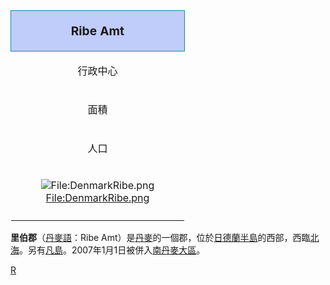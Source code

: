 {| colspan="4" width=250 style="border: 1px solid #6688AA; background-color:#f0f6fa; margin:0.5em; padding:0.5em; float:right" valign="top" | 
|- 
! style="border: 1px solid #1188AA; background-color:#c0ccfa" align="center" colspan="2" | <big>Ribe Amt</big>
|-
| 行政中心 || [[里伯|里伯]]
|-
| 面積 || 3,132 [[平方公里|平方公里]]
|-
| 人口 || 224,261 <small>''(2006)''</small>
|-
| bgcolor=#FFFFFF align="center" colspan="2" |[[File:DenmarkRibe.png|File:DenmarkRibe.png]]
|-
|}

'''里伯郡'''（[[丹麥語|丹麥語]]：Ribe Amt）是[[丹麥|丹麥]]的一個郡，位於[[日德蘭半島|日德蘭半島]]的西部，西臨[[北海_(大西洋)|北海]]。另有[[凡島|凡島]]。2007年1月1日被併入[[南丹麥大區|南丹麥大區]]。

[[Category:丹麥已撤消的郡_(1970年至2006年)|R]]